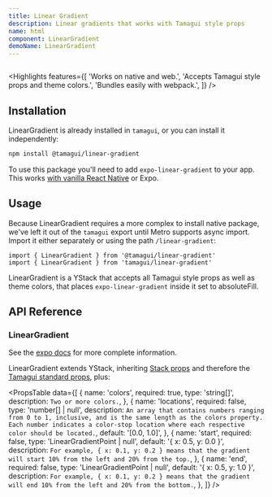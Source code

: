 ```yaml
---
title: Linear Gradient
description: Linear gradients that works with Tamagui style props
name: html
component: LinearGradient
demoName: LinearGradient
---
```


<InstallBanner name="@tamagui/linear-gradient" />

<HeroContainer>
  <LinearGradientDemo />
</HeroContainer>

```tsx hero template=LinearGradient

```

<Highlights
  features={[
    'Works on native and web.',
    'Accepts Tamagui style props and theme colors.',
    'Bundles easily with webpack.',
  ]}
/>

## Installation

LinearGradient is already installed in `tamagui`, or you can install it independently:

```bash
npm install @tamagui/linear-gradient
```

To use this package you'll need to add `expo-linear-gradient` to your app. This works [with vanilla React Native](https://github.com/expo/expo/tree/sdk-47/packages/expo-linear-gradient) or Expo.

## Usage

Because LinearGradient requires a more complex to install native package, we've left it out of the `tamagui` export until Metro supports async import. Import it either separately or using the path `/linear-gradient`:

```tsx
import { LinearGradient } from '@tamagui/linear-gradient'
import { LinearGradient } from 'tamagui/linear-gradient'
```

LinearGradient is a YStack that accepts all Tamagui style props as well as theme colors, that places `expo-linear-gradient` inside it set to absoluteFill.

## API Reference

### LinearGradient

See the [expo docs](https://docs.expo.dev/versions/latest/sdk/linear-gradient/) for more complete information.

LinearGradient extends YStack, inheriting [Stack props](/docs/components/stacks) and therefore the [Tamagui standard props](/docs/intro/props), plus:

<PropsTable
  data={[
    {
      name: 'colors',
      required: true,
      type: 'string[]',
      description: `Two or more colors.`,
    },
    {
      name: 'locations',
      required: false,
      type: 'number[] | null',
      description: `An array that contains numbers ranging from 0 to 1, inclusive, and is the same length as the colors property. Each number indicates a color-stop location where each respective color should be located.`,
      default: '[0.0, 1.0]',
    },
    {
      name: 'start',
      required: false,
      type: 'LinearGradientPoint | null',
      default: '{ x: 0.5, y: 0.0 }',
      description: `For example, { x: 0.1, y: 0.2 } means that the gradient will start 10% from the left and 20% from the top.`,
    },
    {
      name: 'end',
      required: false,
      type: 'LinearGradientPoint | null',
      default: '{ x: 0.5, y: 1.0 }',
      description: `For example, { x: 0.1, y: 0.2 } means that the gradient will end 10% from the left and 20% from the bottom.`,
    },
  ]}
/>
